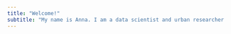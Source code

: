 ```yaml
---
title: "Welcome!"
subtitle: "My name is Anna. I am a data scientist and urban researcher."
---
```


